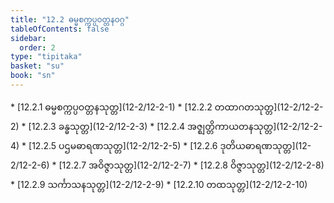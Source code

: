 ```yaml
---
title: "12.2 ဓမ္မစက္ကပ္ပဝတ္တနဝဂ္ဂ"
tableOfContents: false
sidebar:
  order: 2
type: "tipitaka"
basket: "su"
book: "sn"
---
```



<DynamicBreadcrumb />



<TableOfContents book="sn" section="12.2">
* [12.2.1 ဓမ္မစက္ကပ္ပဝတ္တနသုတ္တ](12-2/12-2-1)
* [12.2.2 တထာဂတသုတ္တ](12-2/12-2-2)
* [12.2.3 ခန္ဓသုတ္တ](12-2/12-2-3)
* [12.2.4 အဇ္ဈတ္တိကာယတနသုတ္တ](12-2/12-2-4)
* [12.2.5 ပဌမဓာရဏသုတ္တ](12-2/12-2-5)
* [12.2.6 ဒုတိယဓာရဏသုတ္တ](12-2/12-2-6)
* [12.2.7 အဝိဇ္ဇာသုတ္တ](12-2/12-2-7)
* [12.2.8 ဝိဇ္ဇာသုတ္တ](12-2/12-2-8)
* [12.2.9 သင်္ကာသနသုတ္တ](12-2/12-2-9)
* [12.2.10 တထသုတ္တ](12-2/12-2-10)
</TableOfContents>